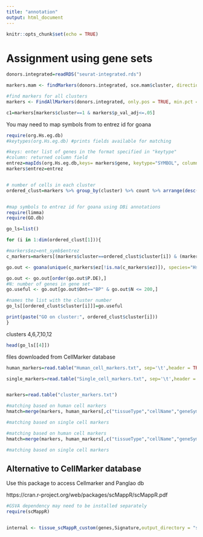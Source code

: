 ```yaml
---
title: "annotation"
output: html_document
---
```


```r
knitr::opts_chunk$set(echo = TRUE)
```

# Assignment using gene sets

```r
donors.integrated=readRDS("seurat-integrated.rds")

```



```r
markers.mam <- findMarkers(donors.integrated, sce.mam$cluster, direction="up", lfc=1)

#find markers for all clusters
markers <- FindAllMarkers(donors.integrated, only.pos = TRUE, min.pct = 0.25, logfc.threshold = 1)

c1=markers[markers$cluster==1 & markers$p_val_adj<=.05]

```

You may need to map symbols from to entrez id for goana

```r
require(org.Hs.eg.db)
#keytypes(org.Hs.eg.db) #prints fields available for matching

#keys: enter list of genes in the format specified in "keytype"
#column: returned column field
entrez=mapIds(org.Hs.eg.db,keys= markers$gene, keytype="SYMBOL", column=("ENTREZID"))
markers$entrez=entrez


# number of cells in each cluster
ordered_clust=markers %>% group_by(cluster) %>% count %>% arrange(desc(n))



```

```r
#map symbols to entrez id for goana using DBi annotations
require(limma)
require(GO.db)

go_ls=list()

for (i in 1:dim(ordered_clust[1])){

#markers$ez=ent_symb$entrez
c_markers=markers[(markers$cluster==ordered_clust$cluster[i]) & (markers$p_val_adj<=.05), ]

go.out <- goana(unique(c_markers$ez[!is.na(c_markers$ez)]), species="Hs",  universe=NULL)

go.out <- go.out[order(go.out$P.DE),]
#N: number of genes in gene set
go.useful <- go.out[go.out$Ont=="BP" & go.out$N <= 200,]

#names the list with the cluster number
go_ls[[ordered_clust$cluster[i]]]=go.useful

print(paste("GO on cluster:", ordered_clust$cluster[i]))
}

```

clusters 4,6,7,10,12
```r
head(go_ls[[4]])

```




files downloaded from CellMarker database
```r
human_markers=read.table("Human_cell_markers.txt", sep='\t',header = TRUE)

single_markers=read.table("Single_cell_markers.txt", sep='\t',header = TRUE)


markers=read.table("cluster_markers.txt")
```



```r

#matching based on human cell markers
hmatch=merge(markers, human_markers[,c("tissueType","cellName","geneSymbol")],by.x="gene",by.y="geneSymbol") 

#matching based on single cell markers


```

```r



#matching based on human cell markers
hmatch=merge(markers, human_markers[,c("tissueType","cellName","geneSymbol")],by.x="gene",by.y="geneSymbol") 

#matching based on single cell markers


```
















## Alternative to CellMarker database
Use this package to access Cellmarker and Panglao db

https://cran.r-project.org/web/packages/scMappR/scMappR.pdf
```r
#GSVA dependency may need to be installed separately
require(scMappR)


internal <- tissue_scMappR_custom(genes,Signature,output_directory = "scMappR_Test_custom", toSave = TRUE)
```

